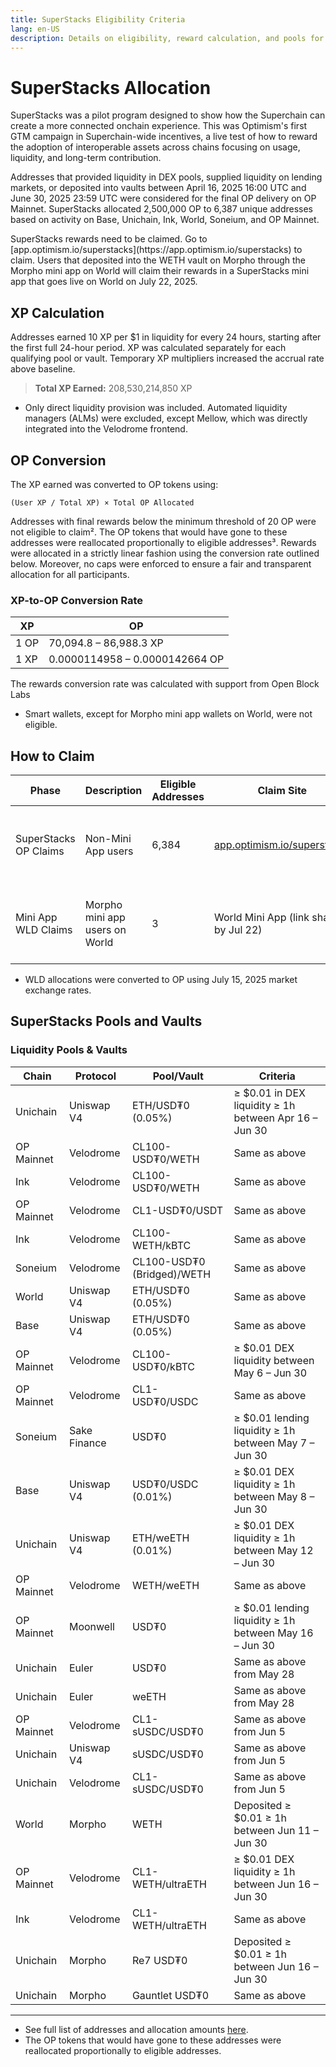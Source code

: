 ```yaml
---
title: SuperStacks Eligibility Criteria
lang: en-US
description: Details on eligibility, reward calculation, and pools for the Optimism SuperStacks program.
---
```



# SuperStacks Allocation

SuperStacks was a pilot program designed to show how the Superchain can create a more connected onchain experience. 
This was Optimism's first GTM campaign in Superchain-wide incentives, a live test of how to reward the adoption of interoperable assets across chains focusing on usage, liquidity, and long-term contribution.

Addresses that provided liquidity in DEX pools, supplied liquidity on lending markets, or deposited into vaults between April 16, 2025 16:00 UTC and June 30, 2025 23:59 UTC were considered for the final OP delivery on OP Mainnet. SuperStacks allocated 2,500,000 OP to 6,387 unique addresses based on activity on Base, Unichain, Ink, World, Soneium, and OP Mainnet.

<Callout type="info">
SuperStacks rewards need to be claimed. Go to [app.optimism.io/superstacks](https://app.optimism.io/superstacks) to claim.
</Callout>

<Callout type="warning">
Users that deposited into the WETH vault on Morpho through the Morpho mini app on World will claim their rewards in a SuperStacks mini app that goes live on World on July 22, 2025.
</Callout>

## XP Calculation

Addresses earned 10 XP per $1 in liquidity for every 24 hours, starting after the first full 24-hour period. XP was calculated separately for each qualifying pool or vault. Temporary XP multipliers increased the accrual rate above baseline.

> **Total XP Earned:** 208,530,214,850 XP

*   Only direct liquidity provision was included. 
Automated liquidity managers (ALMs) were excluded, except Mellow, which was directly integrated into the Velodrome frontend.

## OP Conversion

The XP earned was converted to OP tokens using:

```
(User XP / Total XP) × Total OP Allocated
```

Addresses with final rewards below the minimum threshold of 20 OP were not eligible to claim². The OP tokens that would have gone to these addresses were reallocated proportionally to eligible addresses³. Rewards were allocated in a strictly linear fashion using the conversion rate outlined below. Moreover, no caps were enforced to ensure a fair and transparent allocation for all participants.

### XP-to-OP Conversion Rate

| XP   | OP                             |
| ---- | ------------------------------ |
| 1 OP | 70,094.8 – 86,988.3 XP         |
| 1 XP | 0.0000114958 – 0.0000142664 OP |

<Callout type="info">
The rewards conversion rate was calculated with support from Open Block Labs
</Callout>

*   Smart wallets, except for Morpho mini app wallets on World, were not eligible.

## How to Claim

| Phase                 | Description                    | Eligible Addresses | Claim Site                                                         | Claim Period                |
| --------------------- | ------------------------------ | ------------------ | ------------------------------------------------------------------ | --------------------------- |
| SuperStacks OP Claims | Non-Mini App users             | 6,384              | [app.optimism.io/superstacks](https://app.optimism.io/superstacks) | Jul 15, 2025 – Jul 15, 2026 |
| Mini App WLD Claims   | Morpho mini app users on World | 3                  | World Mini App (link shared by Jul 22)                             | Jul 22, 2025 – Jul 22, 2026 |

*   WLD allocations were converted to OP using July 15, 2025 market exchange rates.

## SuperStacks Pools and Vaults

### Liquidity Pools & Vaults

| Chain      | Protocol     | Pool/Vault                 | Criteria                                                |
| ---------- | ------------ | -------------------------- | ------------------------------------------------------- |
| Unichain   | Uniswap V4   | ETH/USD₮0 (0.05%)          | ≥ $0.01 in DEX liquidity ≥ 1h between Apr 16 – Jun 30  |
| OP Mainnet | Velodrome    | CL100-USD₮0/WETH           | Same as above                                           |
| Ink        | Velodrome    | CL100-USD₮0/WETH           | Same as above                                           |
| OP Mainnet | Velodrome    | CL1-USD₮0/USDT             | Same as above                                           |
| Ink        | Velodrome    | CL100-WETH/kBTC            | Same as above                                           |
| Soneium    | Velodrome    | CL100-USD₮0 (Bridged)/WETH | Same as above                                           |
| World      | Uniswap V4   | ETH/USD₮0 (0.05%)          | Same as above                                           |
| Base       | Uniswap V4   | ETH/USD₮0 (0.05%)          | Same as above                                           |
| OP Mainnet | Velodrome    | CL100-USD₮0/kBTC           | ≥ $0.01 DEX liquidity between May 6 – Jun 30           |
| OP Mainnet | Velodrome    | CL1-USD₮0/USDC             | Same as above                                           |
| Soneium    | Sake Finance | USD₮0                      | ≥ $0.01 lending liquidity ≥ 1h between May 7 – Jun 30  |
| Base       | Uniswap V4   | USD₮0/USDC (0.01%)         | ≥ $0.01 DEX liquidity ≥ 1h between May 8 – Jun 30      |
| Unichain   | Uniswap V4   | ETH/weETH (0.01%)          | ≥ $0.01 DEX liquidity ≥ 1h between May 12 – Jun 30     |
| OP Mainnet | Velodrome    | WETH/weETH                 | Same as above                                           |
| OP Mainnet | Moonwell     | USD₮0                      | ≥ $0.01 lending liquidity ≥ 1h between May 16 – Jun 30 |
| Unichain   | Euler        | USD₮0                      | Same as above from May 28                               |
| Unichain   | Euler        | weETH                      | Same as above from May 28                               |
| OP Mainnet | Velodrome    | CL1-sUSDC/USD₮0            | Same as above from Jun 5                                |
| Unichain   | Uniswap V4   | sUSDC/USD₮0                | Same as above from Jun 5                                |
| Unichain   | Velodrome    | CL1-sUSDC/USD₮0            | Same as above from Jun 5                                |
| World      | Morpho       | WETH                       | Deposited ≥ $0.01 ≥ 1h between Jun 11 – Jun 30         |
| OP Mainnet | Velodrome    | CL1-WETH/ultraETH          | ≥ $0.01 DEX liquidity ≥ 1h between Jun 16 – Jun 30     |
| Ink        | Velodrome    | CL1-WETH/ultraETH          | Same as above                                           |
| Unichain   | Morpho       | Re7 USD₮0                  | Deposited ≥ $0.01 ≥ 1h between Jun 16 – Jun 30         |
| Unichain   | Morpho       | Gauntlet USD₮0             | Same as above                                           |

---

*   See full list of addresses and allocation amounts [here](https://github.com/ethereum-optimism/op-analytics/blob/main/reference_data/address_lists/op_superstacks_addresses_detailed_list.csv).
*   The OP tokens that would have gone to these addresses were reallocated proportionally to eligible addresses.
